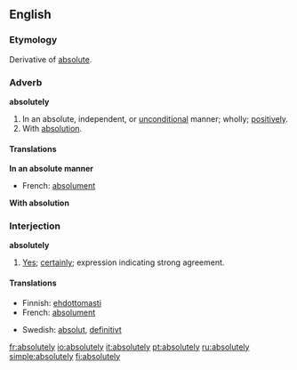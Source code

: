==English==

===Etymology===
Derivative of [[absolute]].

===Adverb===
'''absolutely'''

# In an absolute, independent, or [[unconditional]] manner; wholly; [[positively]].
# With [[absolution]].
====Translations====
'''In an absolute manner'''
{{top}}
*French: [[absolument]]
{{mid}}
{{bottom}}
'''With absolution'''
{{top}}
{{mid}}
{{bottom}}

===Interjection===
'''absolutely'''

# [[yes|Yes]]; [[certainly]]; expression indicating strong agreement.

====Translations====
{{top}}
*Finnish: [[ehdottomasti]]
*French: [[absolument]]
{{mid}}
*Swedish: [[absolut]], [[definitivt]]
{{bottom}}

[[fr:absolutely]]
[[io:absolutely]]
[[it:absolutely]]
[[pt:absolutely]]
[[ru:absolutely]]
[[simple:absolutely]]
[[fi:absolutely]]